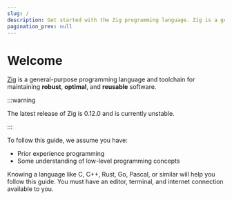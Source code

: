 ```yaml
---
slug: /
description: Get started with the Zig programming language. Zig is a general-purpose programming language and toolchain for maintaining robust, optimal, and reusable software.
pagination_prev: null
---
```


# Welcome

[Zig](https://ziglang.org) is a general-purpose programming language and
toolchain for maintaining **robust**, **optimal**, and **reusable** software.

:::warning

The latest release of Zig is 0.12.0 and is currently unstable.

:::

To follow this guide, we assume you have:

- Prior experience programming
- Some understanding of low-level programming concepts

Knowing a language like C, C++, Rust, Go, Pascal, or similar will help you follow
this guide. You must have an editor, terminal, and internet connection available
to you.
